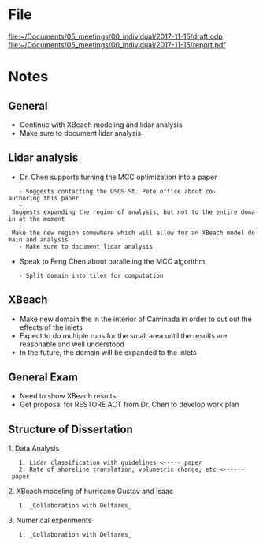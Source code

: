 = File = 
[[file:~/Documents/05_meetings/00_individual/2017-11-15/draft.odp]]
[[file:~/Documents/05_meetings/00_individual/2017-11-15/report.pdf]]

= Notes =
== General ==
* Continue with XBeach modeling and lidar analysis
* Make sure to document lidar analysis

== Lidar analysis ==
* Dr. Chen supports turning the MCC optimization into a paper
	- Suggests contacting the USGS St. Pete office about co-authoring this paper
	- Suggests expanding the region of analysis, but not to the entire domain at the moment
	- Make the new region somewhere which will allow for an XBeach model domain and analysis
	- Make sure to document lidar analysis
* Speak to Feng Chen about paralleling the MCC algorithm
	- Split domain into tiles for computation

== XBeach ==
* Make new domain the in the interior of Caminada in order to cut out the effects of the inlets
* Expect to do multiple runs for the small area until the results are reasonable and well understood
* In the future, the domain will be expanded to the inlets

== General Exam ==
* Need to show XBeach results
* Get proposal for RESTORE ACT from Dr. Chen to develop work plan

== Structure of Dissertation ==
1. Data Analysis
	1. Lidar classification with guidelines <----- paper
	2. Rate of shoreline translation, volumetric change, etc <------ paper
2. XBeach modeling of hurricane Gustav and Isaac
	1. _Collaboration with Deltares_
3. Numerical experiments
	1. _Collaboration with Deltares_
